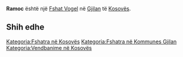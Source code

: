 {{Fshat në Kosovës
 | Emri                = Ramoc
| sqi_N_name = Ramoc
| sqi_N_FULL_NAME_RO = Ramoc
| sqi_N_FULL_NAME_ND_RO = Ramoc
| sqi_N_SORT_NAME_RG = RAMOC
| sqi_N_FULL_NAME_RG = Ramoc
| sqi_N_FULL_NAME_ND_RG = Ramoc
| srp_N_name = Ramoc
| srp_N_FULL_NAME_RO = Ramoc
| srp_N_FULL_NAME_ND_RO = Ramoc
| srp_N_SORT_NAME_RG = RAMOC
| srp_N_FULL_NAME_RG = Ramoc
| srp_N_FULL_NAME_ND_RG = Ramoc
| srp_NS_name = Рамоц
| srp_NS_FULL_NAME_RO = Рамоц
| srp_NS_FULL_NAME_ND_RO = Рамоц
| srp_NS_SORT_NAME_RG = РАМОЦ
| srp_NS_FULL_NAME_RG = Рамоц
| srp_NS_FULL_NAME_ND_RG = Рамоц

 | Emri (Rasa dhanore) = 
 | Figura              = 
 | Shteti              = Kosovo
 | Komuna              = Gjilan
 | Kodi postar         = 
 | Sipërfaqja          = 

 | Popullsia           = 

 | Regj. i popullsisë  = 
 | Dend. e popullsisë  = 
 | Faqja zyrtare       = 
 <!--- Koordinatat ----> 
 | Gjerësia            = 42.397222
 | Gjatësia            = 20.349722
 | Lartësia            = 
}}
'''Ramoc''' është një [[Fshat Vogel]] në [[Gjilan]] të [[Kosovës]].

<!-- == Gjeografia == -->
<!-- == Historia == -->
<!-- == Demografia == -->
== Shih edhe ==
{{Komuna Gjilan}}
{{Kosovo-Administrata-Cung}}

[[Kategoria:Fshatra në Kosovës]]
[[Kategoria:Fshatra në Kommunes Gjilan]]
[[Kategoria:Vendbanime në Kosovës]]